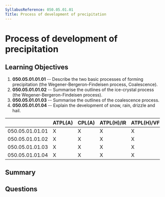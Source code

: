 ```yaml
---
SyllabusReference: 050.05.01.01
Title: Process of development of precipitation
---
```


# Process of development of precipitation

## Learning Objectives

1. **050.05.01.01.01** -- Describe the two basic processes of forming
   precipitation (the Wegener-Bergeron-Findeisen process, Coalescence).
2. **050.05.01.01.02** -- Summarise the outlines of the ice-crystal process (the
   Wegener-Bergeron-Findeisen process).
3. **050.05.01.01.03** -- Summarise the outlines of the coalescence process.
4. **050.05.01.01.04** -- Explain the development of snow, rain, drizzle and
   hail.

|                 | ATPL(A) | CPL(A) | ATPL(H)/IR | ATPL(H)/VFR | CPL(H) | IR  | CBIR(A) |
| --------------- | ------- | ------ | ---------- | ----------- | ------ | --- | ------- |
| 050.05.01.01.01 | X       | X      | X          | X           | X      | X   | X       |
| 050.05.01.01.02 | X       | X      | X          | X           | X      | X   | X       |
| 050.05.01.01.03 | X       | X      | X          | X           | X      | X   | X       |
| 050.05.01.01.04 | X       | X      | X          | X           | X      | X   | X       |

## Summary

## Questions
